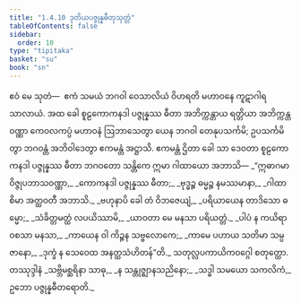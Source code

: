 ```yaml
---
title: "1.4.10 ဒုတိယပဇ္ဇုန္နဓီတုသုတ္တံ"
tableOfContents: false
sidebar:
  order: 10
type: "tipitaka"
basket: "su"
book: "sn"
---
```



<DynamicBreadcrumb />

<Division number="40" book="sn" e="ch" v="18" p="285">

<Paragraph number="231" book="sn">
ဧဝံ မေ သုတံ—  ဧကံ သမယံ ဘဂဝါ ဝေသာလိယံ ဝိဟရတိ မဟာဝနေ ကူဋာဂါရသာလာယံ. အထ ခေါ စူဠကောကနဒါ ပဇ္ဇုန္နဿ ဓီတာ အဘိက္ကန္တာယ ရတ္တိယာ အဘိက္ကန္တဝဏ္ဏာ ကေဝလကပ္ပံ မဟာဝနံ ဩဘာသေတွာ ယေန ဘဂဝါ တေနုပသင်္ကမိ; ဥပသင်္ကမိတွာ ဘဂဝန္တံ အဘိဝါဒေတွာ ဧကမန္တံ အဋ္ဌာသိ. ဧကမန္တံ ဌိတာ ခေါ သာ ဒေဝတာ စူဠကောကနဒါ ပဇ္ဇုန္နဿ ဓီတာ ဘဂဝတော သန္တိကေ ဣမာ ဂါထာယော အဘာသိ—
</Paragraph>

<Paragraph number="232" type="verses" book="sn">
_“ဣဓာဂမာ ဝိဇ္ဇုပဘာသဝဏ္ဏာ,_  
_ကောကနဒါ ပဇ္ဇုန္နဿ ဓီတာ;_  
_ဗုဒ္ဓဉ္စ ဓမ္မဉ္စ နမဿမာနာ,_  
_ဂါထာစိမာ အတ္ထဝတီ အဘာသိ._  

</Paragraph>

<Paragraph number="233" type="verses" book="sn">
_ဗဟုနာပိ ခေါ တံ ဝိဘဇေယျံ,_  
_ပရိယာယေန တာဒိသော ဓမ္မော;_  
_သံခိတ္တမတ္ထံ လပယိဿာမိ,_  
_ယာဝတာ မေ မနသာ ပရိယတ္တံ._  

</Paragraph>

<Paragraph number="234" type="verses" book="sn">
_ပါပံ န ကယိရာ ဝစသာ မနသာ,_  
_ကာယေန ဝါ ကိဉ္စန သဗ္ဗလောကေ;_  
_ကာမေ ပဟာယ သတိမာ သမ္ပဇာနော,_  
_ဒုက္ခံ န သေဝေထ အနတ္ထသံဟိတန်”တိ._  


</Paragraph>
</Division>

<Paragraph number="235" type="center" book="sn">
သတုလ္လပကာယိကဝဂ္ဂေါ စတုတ္ထော.



</Paragraph>

<Paragraph number="236" type="center" book="sn">
တဿုဒ္ဒါနံ


</Paragraph>

<Paragraph number="237" type="verses" book="sn">
_သဗ္ဘိမစ္ဆရိနာ သာဓု,_  
_န သန္တုဇ္ဈာနသညိနော;_  
_သဒ္ဓါ သမယော သကလိကံ,_  
ဥဘော ပဇ္ဇုန္နဓီတရောတိ._
</Paragraph>